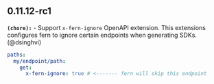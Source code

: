## 0.11.12-rc1
**`(chore):`** - Support `x-fern-ignore` OpenAPI extension. This extensions configures fern to ignore certain endpoints when generating SDKs. (@dsinghvi) 
  ```yaml
  paths: 
    my/endpoint/path: 
      get: 
        x-fern-ignore: true # <------- fern will skip this endpoint
  ```

